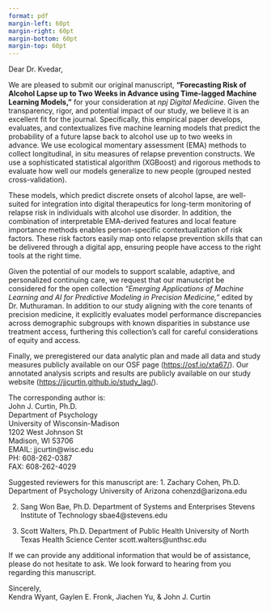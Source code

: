 ```yaml
---
format: pdf
margin-left: 60pt
margin-right: 60pt
margin-bottom: 60pt
margin-top: 60pt
---
```


Dear Dr. Kvedar,    

We are pleased to submit our original manuscript, **“Forecasting Risk of Alcohol Lapse up to Two Weeks in Advance using Time-lagged Machine Learning Models,”** for your consideration at *npj Digital Medicine*. Given the transparency, rigor, and potential impact of our study, we believe it is an excellent fit for the journal. Specifically, this empirical paper develops, evaluates, and contextualizes five machine learning models that predict the probability of a future lapse back to alcohol use up to two weeks in advance. We use ecological momentary assessment (EMA) methods to collect longitudinal, in situ measures of relapse prevention constructs. We use a sophisticated statistical algorithm (XGBoost) and rigorous methods to evaluate how well our models generalize to new people (grouped nested cross-validation). 

These models, which predict discrete onsets of alcohol lapse, are well-suited for integration into digital therapeutics for long-term monitoring of relapse risk in individuals with alcohol use disorder. In addition, the combination of interpretable EMA-derived features and local feature importance methods enables person-specific contextualization of risk factors. These risk factors easily map onto relapse prevention skills that can be delivered through a digital app, ensuring people have access to the right tools at the right time. 

Given the potential of our models to support scalable, adaptive, and personalized continuing care, we request that our manuscript be considered for the open collection *"Emerging Applications of Machine Learning and AI for Predictive Modeling in Precision Medicine,"* edited by Dr. Muthuraman. In addition to our study aligning with the core tenants of precision medicine, it explicitly evaluates model performance discrepancies across demographic subgroups with known disparities in substance use treatment access, furthering this collection's call for careful considerations of equity and access.  

Finally, we preregistered our data analytic plan and made all data and study measures publicly available on our OSF page ([https://osf.io/xta67/](https://osf.io/xta67/)). Our annotated analysis scripts and results are publicly available on our study website ([https://jjcurtin.github.io/study_lag/](https://jjcurtin.github.io/study_lag/)).


The corresponding author is:     
John J. Curtin, Ph.D.    
Department of Psychology     
University of Wisconsin-Madison    
1202 West Johnson St    
Madison, WI 53706    
EMAIL: jjcurtin@wisc.edu     
PH: 608-262-0387    
FAX: 608-262-4029    

Suggested reviewers for this manuscript are:
1. Zachary Cohen, Ph.D.
Department of Psychology
University of Arizona
cohenzd@arizona.edu

2. Sang Won Bae, Ph.D.
Department of Systems and Enterprises
Stevens Institute of Technology
sbae4@stevens.edu

3. Scott Walters, Ph.D.
Department of Public Health
University of North Texas Health Science Center
scott.walters@unthsc.edu


If we can provide any additional information that would be of assistance, please do not hesitate to ask. We look forward to hearing from you regarding this manuscript.    

Sincerely,    
Kendra Wyant, Gaylen E. Fronk, Jiachen Yu, & John J. Curtin

